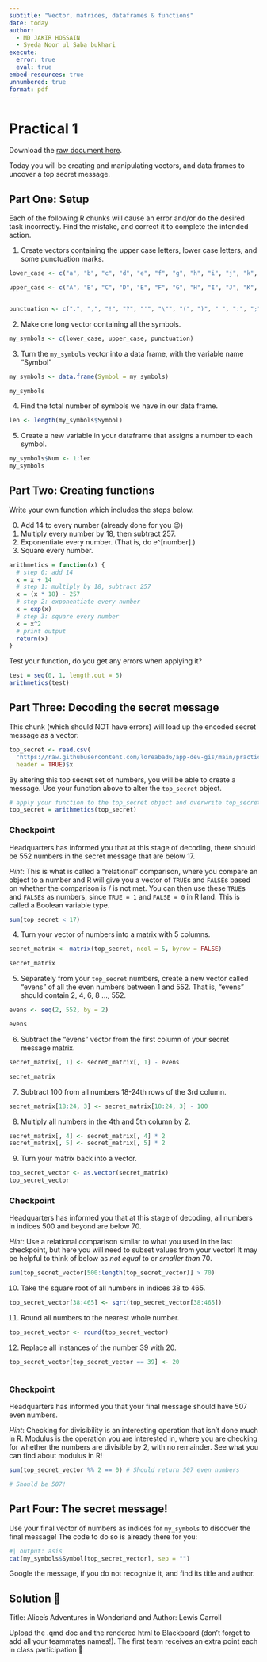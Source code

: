 ---
subtitle: "Vector, matrices, dataframes & functions"
date: today
author: 
  - MD JAKIR HOSSAIN
  - Syeda Noor ul Saba bukhari
execute:
  error: true
  eval: true
embed-resources: true
unnumbered: true
format: pdf
---

# Practical 1 {.unnumbered}

Download the [raw document here](https://github.com/loreabad6/app-dev-gis/blob/main/practicals/Practical1/Practical1-Base-R-Functions.qmd).

Today you will be creating and manipulating vectors, and data frames to uncover a top secret message.

## Part One: Setup

Each of the following R chunks will cause an error and/or do the desired task incorrectly. Find the mistake, and correct it to complete the intended action.

1.  Create vectors containing the upper case letters, lower case letters, and some punctuation marks.

```{r}
lower_case <- c("a", "b", "c", "d", "e", "f", "g", "h", "i", "j", "k", "l", "m", "n", "o", "p", "q", "r", "s", "t", "u", "v", "w", "x", "y", "z")

upper_case <- c("A", "B", "C", "D", "E", "F", "G", "H", "I", "J", "K", "L", "M", "N", "O", "P", "Q", "R", "S", "T", "U", "V", "W", "X", "Y", "Z")


punctuation <- c(".", ",", "!", "?", "'", "\"", "(", ")", " ", ":", ";", "—")
```

2.  Make one long vector containing all the symbols.

```{r}
my_symbols <- c(lower_case, upper_case, punctuation)
```

3.  Turn the `my_symbols` vector into a data frame, with the variable name "Symbol"

```{r}
my_symbols <- data.frame(Symbol = my_symbols)

my_symbols
```

4.  Find the total number of symbols we have in our data frame.

```{r}
len <- length(my_symbols$Symbol)

```

5.  Create a new variable in your dataframe that assigns a number to each symbol.

```{r}
my_symbols$Num <- 1:len
my_symbols

```

## Part Two: Creating functions

Write your own function which includes the steps below.

0.  Add 14 to every number (already done for you 😉)
1.  Multiply every number by 18, then subtract 257.
2.  Exponentiate every number. (That is, do e\^\[number\].)
3.  Square every number.

```{r}
arithmetics = function(x) {
  # step 0: add 14
  x = x + 14
  # step 1: multiply by 18, subtract 257
  x = (x * 18) - 257
  # step 2: exponentiate every number
  x = exp(x)
  # step 3: square every number
  x = x^2
  # print output
  return(x)
}


```

Test your function, do you get any errors when applying it?

```{r}
test = seq(0, 1, length.out = 5)
arithmetics(test)

```

## Part Three: Decoding the secret message

This chunk (which should NOT have errors) will load up the encoded secret message as a vector:

```{r}
top_secret <- read.csv(
  "https://raw.githubusercontent.com/loreabad6/app-dev-gis/main/practicals/Practical1/Secret_Code_AppDev",
  header = TRUE)$x

```

By altering this top secret set of numbers, you will be able to create a message. Use your function above to alter the `top_secret` object.

```{r}
# apply your function to the top_secret object and overwrite top_secret
top_secret = arithmetics(top_secret)

```

::: callout-warning
### Checkpoint

Headquarters has informed you that at this stage of decoding, there should be 552 numbers in the secret message that are below 17.
:::

*Hint*: This is what is called a “relational” comparison, where you compare an object to a number and R will give you a vector of `TRUE`s and `FALSE`s based on whether the comparison is / is not met. You can then use these `TRUE`s and `FALSE`s as numbers, since `TRUE = 1` and `FALSE = 0` in R land. This is called a Boolean variable type.

```{r}
sum(top_secret < 17)

```

4.  Turn your vector of numbers into a matrix with 5 columns.

```{r}
secret_matrix <- matrix(top_secret, ncol = 5, byrow = FALSE)

secret_matrix
```

5.  Separately from your `top_secret` numbers, create a new vector called "evens" of all the even numbers between 1 and 552. That is, "evens" should contain 2, 4, 6, 8 ..., 552.

```{r}
evens <- seq(2, 552, by = 2)

evens
```

6.  Subtract the "evens" vector from the first column of your secret message matrix.

```{r}
secret_matrix[, 1] <- secret_matrix[, 1] - evens

secret_matrix
```

7.  Subtract 100 from all numbers 18-24th rows of the 3rd column.

```{r}
secret_matrix[18:24, 3] <- secret_matrix[18:24, 3] - 100
```

8.  Multiply all numbers in the 4th and 5th column by 2.

```{r}
secret_matrix[, 4] <- secret_matrix[, 4] * 2
secret_matrix[, 5] <- secret_matrix[, 5] * 2


```

9.  Turn your matrix back into a vector.

```{r}
top_secret_vector <- as.vector(secret_matrix)
top_secret_vector


```

::: callout-warning
### Checkpoint

Headquarters has informed you that at this stage of decoding, all numbers in indices 500 and beyond are below 70.
:::

*Hint*: Use a relational comparison similar to what you used in the last checkpoint, but here you will need to subset values from your vector! It may be helpful to think of below as *not equal* to or *smaller than* 70.

```{r}
sum(top_secret_vector[500:length(top_secret_vector)] > 70)


```

10. Take the square root of all numbers in indices 38 to 465.

```{r}
top_secret_vector[38:465] <- sqrt(top_secret_vector[38:465])


```

11. Round all numbers to the nearest whole number.

```{r}
top_secret_vector <- round(top_secret_vector)

```

12. Replace all instances of the number 39 with 20.

```{r}
top_secret_vector[top_secret_vector == 39] <- 20



```

::: callout-warning
### Checkpoint

Headquarters has informed you that your final message should have 507 even numbers.
:::

*Hint*: Checking for divisibility is an interesting operation that isn’t done much in R. Modulus is the operation you are interested in, where you are checking for whether the numbers are divisible by 2, with no remainder. See what you can find about modulus in R!

```{r}
sum(top_secret_vector %% 2 == 0) # Should return 507 even numbers

# Should be 507!
```

## Part Four: The secret message!

Use your final vector of numbers as indices for `my_symbols` to discover the final message! The code to do so is already there for you:

```{r}
#| output: asis
cat(my_symbols$Symbol[top_secret_vector], sep = "")
```

Google the message, if you do not recognize it, and find its title and author.

::: callout-note
## Solution 🎉

Title: Alice's Adventures in Wonderland and Author: Lewis Carroll

Upload the .qmd doc and the rendered html to Blackboard (don't forget to add all your teammates names!). The first team receives an extra point each in class participation 🏃
:::
